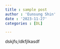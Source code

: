 ```yaml
---
title : sample post
author : 'Eunsung Shin'
date : '2023-11-27'
categories : [DL]

---
```


dskjfs;ldkfjlkasdf
